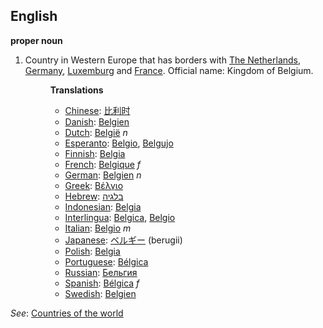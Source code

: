 ==English==

'''proper noun'''
# Country in Western Europe that has borders with [[The Netherlands]], [[Germany]], [[Luxemburg]] and [[France]]. Official name: Kingdom of Belgium.
#:'''Translations'''
#:*[[Chinese]]: [[比利时]]
#:*[[Danish]]: [[Belgien]]
#:*[[Dutch]]: [[België]] ''n''
#:*[[Esperanto]]: [[Belgio]], [[Belgujo]]
#:*[[Finnish]]: [[Belgia]]
#:*[[French]]: [[Belgique]] ''f''
#:*[[German]]: [[Belgien]] ''n''
#:*[[Greek]]: [[Βέλγιο]]
#:*[[Hebrew]]: [[בלגיה]]
#:*[[Indonesian]]: [[Belgia]]
#:*[[Interlingua]]: [[Belgica]], [[Belgio]]
#:*[[Italian]]: [[Belgio]] ''m''
#:*[[Japanese]]: [[ベルギー]] (berugii)
#:*[[Polish]]: [[Belgia]]
#:*[[Portuguese]]: [[Bélgica]]
#:*[[Russian]]: [[Бельгия]]
#:*[[Spanish]]: [[Bélgica]] ''f''
#:*[[Swedish]]: [[Belgien]]

''See'': [[Countries of the world]]